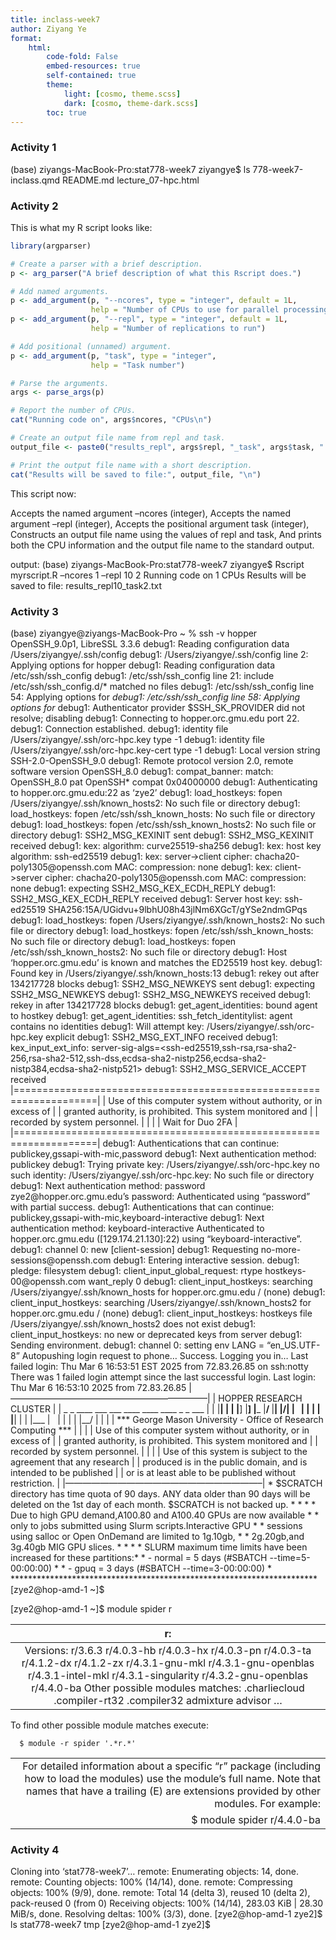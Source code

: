 ```yaml
---
title: inclass-week7
author: Ziyang Ye
format:
    html:
        code-fold: False
        embed-resources: true
        self-contained: true
        theme:
            light: [cosmo, theme.scss]
            dark: [cosmo, theme-dark.scss]
        toc: true
---
```


### Activity 1

(base) ziyangs-MacBook-Pro:stat778-week7 ziyangye$ ls
778-week7-inclass.qmd   README.md               lecture_07-hpc.html

### Activity 2

This is what my R script looks like:
```r
library(argparser)

# Create a parser with a brief description.
p <- arg_parser("A brief description of what this Rscript does.")

# Add named arguments.
p <- add_argument(p, "--ncores", type = "integer", default = 1L,
                  help = "Number of CPUs to use for parallel processing")
p <- add_argument(p, "--repl", type = "integer", default = 1L,
                  help = "Number of replications to run")

# Add positional (unnamed) argument.
p <- add_argument(p, "task", type = "integer", 
                  help = "Task number")

# Parse the arguments.
args <- parse_args(p)

# Report the number of CPUs.
cat("Running code on", args$ncores, "CPUs\n")

# Create an output file name from repl and task.
output_file <- paste0("results_repl", args$repl, "_task", args$task, ".txt")

# Print the output file name with a short description.
cat("Results will be saved to file:", output_file, "\n")

```
This script now:

Accepts the named argument --ncores (integer),
Accepts the named argument --repl (integer),
Accepts the positional argument task (integer),
Constructs an output file name using the values of repl and task,
And prints both the CPU information and the output file name to the standard output.

output:
(base) ziyangs-MacBook-Pro:stat778-week7 ziyangye$ Rscript myrscript.R --ncores 1 --repl 10 2
Running code on 1 CPUs
Results will be saved to file: results_repl10_task2.txt



### Activity 3


(base) ziyangye@ziyangs-MacBook-Pro ~ % ssh -v hopper
OpenSSH_9.0p1, LibreSSL 3.3.6
debug1: Reading configuration data /Users/ziyangye/.ssh/config
debug1: /Users/ziyangye/.ssh/config line 2: Applying options for hopper
debug1: Reading configuration data /etc/ssh/ssh_config
debug1: /etc/ssh/ssh_config line 21: include /etc/ssh/ssh_config.d/* matched no files
debug1: /etc/ssh/ssh_config line 54: Applying options for *
debug1: /etc/ssh/ssh_config line 58: Applying options for *
debug1: Authenticator provider $SSH_SK_PROVIDER did not resolve; disabling
debug1: Connecting to hopper.orc.gmu.edu port 22.
debug1: Connection established.
debug1: identity file /Users/ziyangye/.ssh/orc-hpc.key type -1
debug1: identity file /Users/ziyangye/.ssh/orc-hpc.key-cert type -1
debug1: Local version string SSH-2.0-OpenSSH_9.0
debug1: Remote protocol version 2.0, remote software version OpenSSH_8.0
debug1: compat_banner: match: OpenSSH_8.0 pat OpenSSH* compat 0x04000000
debug1: Authenticating to hopper.orc.gmu.edu:22 as 'zye2'
debug1: load_hostkeys: fopen /Users/ziyangye/.ssh/known_hosts2: No such file or directory
debug1: load_hostkeys: fopen /etc/ssh/ssh_known_hosts: No such file or directory
debug1: load_hostkeys: fopen /etc/ssh/ssh_known_hosts2: No such file or directory
debug1: SSH2_MSG_KEXINIT sent
debug1: SSH2_MSG_KEXINIT received
debug1: kex: algorithm: curve25519-sha256
debug1: kex: host key algorithm: ssh-ed25519
debug1: kex: server->client cipher: chacha20-poly1305@openssh.com MAC: <implicit> compression: none
debug1: kex: client->server cipher: chacha20-poly1305@openssh.com MAC: <implicit> compression: none
debug1: expecting SSH2_MSG_KEX_ECDH_REPLY
debug1: SSH2_MSG_KEX_ECDH_REPLY received
debug1: Server host key: ssh-ed25519 SHA256:15A/UGidvu+9lbhU08h43jlNm6XGcT/gYSe2ndmGPqs
debug1: load_hostkeys: fopen /Users/ziyangye/.ssh/known_hosts2: No such file or directory
debug1: load_hostkeys: fopen /etc/ssh/ssh_known_hosts: No such file or directory
debug1: load_hostkeys: fopen /etc/ssh/ssh_known_hosts2: No such file or directory
debug1: Host 'hopper.orc.gmu.edu' is known and matches the ED25519 host key.
debug1: Found key in /Users/ziyangye/.ssh/known_hosts:13
debug1: rekey out after 134217728 blocks
debug1: SSH2_MSG_NEWKEYS sent
debug1: expecting SSH2_MSG_NEWKEYS
debug1: SSH2_MSG_NEWKEYS received
debug1: rekey in after 134217728 blocks
debug1: get_agent_identities: bound agent to hostkey
debug1: get_agent_identities: ssh_fetch_identitylist: agent contains no identities
debug1: Will attempt key: /Users/ziyangye/.ssh/orc-hpc.key  explicit
debug1: SSH2_MSG_EXT_INFO received
debug1: kex_input_ext_info: server-sig-algs=<ssh-ed25519,ssh-rsa,rsa-sha2-256,rsa-sha2-512,ssh-dss,ecdsa-sha2-nistp256,ecdsa-sha2-nistp384,ecdsa-sha2-nistp521>
debug1: SSH2_MSG_SERVICE_ACCEPT received
|====================================================================|
| Use of this computer system without authority, or in excess of     |
| granted authority, is prohibited.  This system monitored and       |
| recorded by system personnel.                                      |
|                                                                    |
| Wait for Duo 2FA                                                   |
|====================================================================|
debug1: Authentications that can continue: publickey,gssapi-with-mic,password
debug1: Next authentication method: publickey
debug1: Trying private key: /Users/ziyangye/.ssh/orc-hpc.key
no such identity: /Users/ziyangye/.ssh/orc-hpc.key: No such file or directory
debug1: Next authentication method: password
zye2@hopper.orc.gmu.edu's password: 
Authenticated using "password" with partial success.
debug1: Authentications that can continue: publickey,gssapi-with-mic,keyboard-interactive
debug1: Next authentication method: keyboard-interactive
Authenticated to hopper.orc.gmu.edu ([129.174.21.130]:22) using "keyboard-interactive".
debug1: channel 0: new [client-session]
debug1: Requesting no-more-sessions@openssh.com
debug1: Entering interactive session.
debug1: pledge: filesystem
debug1: client_input_global_request: rtype hostkeys-00@openssh.com want_reply 0
debug1: client_input_hostkeys: searching /Users/ziyangye/.ssh/known_hosts for hopper.orc.gmu.edu / (none)
debug1: client_input_hostkeys: searching /Users/ziyangye/.ssh/known_hosts2 for hopper.orc.gmu.edu / (none)
debug1: client_input_hostkeys: hostkeys file /Users/ziyangye/.ssh/known_hosts2 does not exist
debug1: client_input_hostkeys: no new or deprecated keys from server
debug1: Sending environment.
debug1: channel 0: setting env LANG = "en_US.UTF-8"
Autopushing login request to phone...
Success. Logging you in...
Last failed login: Thu Mar  6 16:53:51 EST 2025 from 72.83.26.85 on ssh:notty
There was 1 failed login attempt since the last successful login.
Last login: Thu Mar  6 16:53:10 2025 from 72.83.26.85
|--------------------------------------------------------------------|
|                     HOPPER RESEARCH CLUSTER                        |
|          _  _ ____ ___  ___  ____ ____    ____ _  _ ___            | 
|          |__| |  | |__] |__] |___ |__/ __ |__| |\/| |  \           |
|          |  | |__| |    |    |___ |  \    |  | |  | |__/           |
|                                                                    |
|   *** George Mason University - Office of Research Computing ***   |
|                                                                    |
| Use of this computer system without authority, or in excess of     |
| granted authority, is prohibited.  This system monitored and       |
| recorded by system personnel.                                      |
|                                                                    |
| Use of this system is subject to the agreement that any research   |
| produced is in the public domain, and is intended to be published  |
| or is at least able to be published without restriction.           |
|--------------------------------------------------------------------|
* $SCRATCH directory has time quota of 90 days.                      *
*    ANY data older than 90 days will be deleted on the 1st day of   *
*    each month. $SCRATCH is not backed up.                          *
*                                                                    *
* Due to high GPU demand,A100.80 and A100.40 GPUs are now available  *
*  only to jobs submitted using Slurm scripts.Interactive GPU        *
*  sessions using salloc or Open OnDemand are limited to 1g.10gb,    *
*  2g.20gb,and 3g.40gb MIG GPU slices.                               *
*                                                                    *
* SLURM maximum time limits have been increased for these partitions:*
*  - normal = 5 days (#SBATCH --time=5-00:00:00)                     *
*  - gpuq   = 3 days (#SBATCH --time=3-00:00:00)                     *
**********************************************************************
[zye2@hop-amd-1 ~]$ 







[zye2@hop-amd-1 ~]$ module spider r

----------------------------------------------------------------------------
  r:
----------------------------------------------------------------------------
     Versions:
        r/3.6.3
        r/4.0.3-hb
        r/4.0.3-hx
        r/4.0.3-pn
        r/4.0.3-ta
        r/4.1.2-dx
        r/4.1.2-zx
        r/4.3.1-gnu-mkl
        r/4.3.1-gnu-openblas
        r/4.3.1-intel-mkl
        r/4.3.1-singularity
        r/4.3.2-gnu-openblas
        r/4.4.0-ba
     Other possible modules matches:
        .charliecloud  .compiler-rt32  .compiler32  admixture  advisor  ...

----------------------------------------------------------------------------
  To find other possible module matches execute:

      $ module -r spider '.*r.*'

----------------------------------------------------------------------------
  For detailed information about a specific "r" package (including how to load the modules) use the module's full name.
  Note that names that have a trailing (E) are extensions provided by other modules.
  For example:

     $ module spider r/4.4.0-ba
----------------------------------------------------------------------------

 


### Activity 4

Cloning into 'stat778-week7'...
remote: Enumerating objects: 14, done.
remote: Counting objects: 100% (14/14), done.
remote: Compressing objects: 100% (9/9), done.
remote: Total 14 (delta 3), reused 10 (delta 2), pack-reused 0 (from 0)
Receiving objects: 100% (14/14), 283.03 KiB | 28.30 MiB/s, done.
Resolving deltas: 100% (3/3), done.
[zye2@hop-amd-1 zye2]$ ls
stat778-week7  tmp
[zye2@hop-amd-1 zye2]$ 






